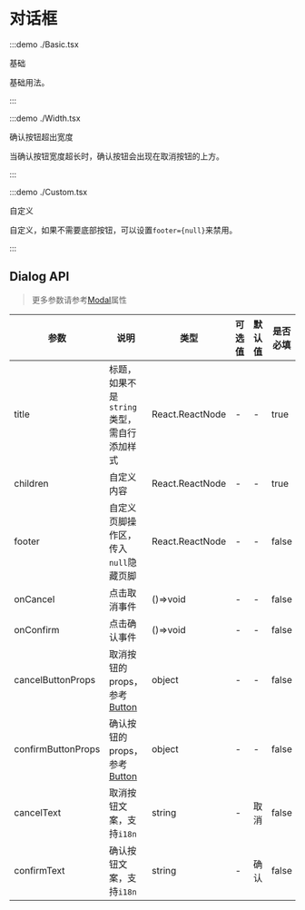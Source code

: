 # 对话框

:::demo ./Basic.tsx

基础

基础用法。

:::

:::demo ./Width.tsx

确认按钮超出宽度

当确认按钮宽度超长时，确认按钮会出现在取消按钮的上方。

:::

:::demo ./Custom.tsx

自定义

自定义，如果不需要底部按钮，可以设置`footer={null}`来禁用。

:::

## Dialog API

> 更多参数请参考[Modal](/Modal)属性

| 参数 | 说明 | 类型 | 可选值 | 默认值 | 是否必填 |
| --- | --- | --- | --- | --- | --- |
| title | 标题，如果不是`string`类型，需自行添加样式 | React.ReactNode | - | - | true |
| children | 自定义内容 | React.ReactNode | - | - | true |
| footer | 自定义页脚操作区，传入`null`隐藏页脚 | React.ReactNode | - | - | false |
| onCancel | 点击取消事件 | ()=>void | - | - | false |
| onConfirm | 点击确认事件 | ()=>void | - | - | false |
| cancelButtonProps | 取消按钮的 props，参考[Button](/Button) | object | - | - | false |
| confirmButtonProps | 确认按钮的 props，参考[Button](/Button) | object | - | - | false |
| cancelText | 取消按钮文案，支持`i18n` | string | - | 取消 | false |
| confirmText | 确认按钮文案，支持`i18n` | string | - | 确认 | false |
